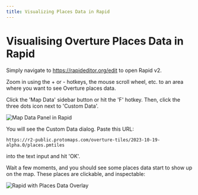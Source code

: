 ```yaml
---
title: Visualizing Places Data in Rapid
---
```



# Visualising Overture Places Data in Rapid

Simply navigate to https://rapideditor.org/edit to open Rapid v2.

Zoom in using the + or - hotkeys, the mouse scroll wheel, etc. to an area where you want to see Overture places data.

Click the 'Map Data' sidebar button or hit the 'F' hotkey. Then, click the three dots icon next to 'Custom Data'.

![Map Data Panel in Rapid](/img/visualizing_places_data/visualizing-places.png)

You will see the Custom Data dialog. Paste this URL:

`https://r2-public.protomaps.com/overture-tiles/2023-10-19-alpha.0/places.pmtiles`

into the text input and hit 'OK'.

Wait a few moments, and you should see some places data start to show up on the map. These places are clickable, and inspectable:

![Rapid with Places Data Overlay](/img/visualizing_places_data/rapid-places-data.png)


